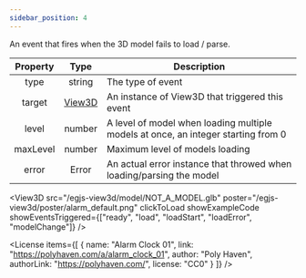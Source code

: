 ```yaml
---
sidebar_position: 4
---
```



An event that fires when the 3D model fails to load / parse.

|Property|Type|Description|
|:---:|:---:|---|
|type|string|The type of event|
|target|[View3D](/docs/api/View3D)|An instance of View3D that triggered this event|
|level|number|A level of model when loading multiple models at once, an integer starting from 0|
|maxLevel|number|Maximum level of models loading|
|error|Error|An actual error instance that throwed when loading/parsing the model|

<View3D
  src="/egjs-view3d/model/NOT_A_MODEL.glb"
  poster="/egjs-view3d/poster/alarm_default.png"
  clickToLoad
  showExampleCode
  showEventsTriggered={["ready", "load", "loadStart", "loadError", "modelChange"]} />

<License items={[
  {
    name: "Alarm Clock 01",
    link: "https://polyhaven.com/a/alarm_clock_01",
    author: "Poly Haven",
    authorLink: "https://polyhaven.com/",
    license: "CC0"
  }
]} />
